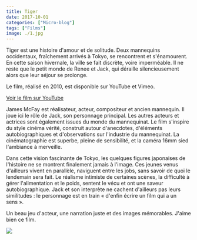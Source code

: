 ```yaml
---
title: Tiger
date: 2017-10-01
categories: ["Micro-blog"]
tags: ["Films"]
image: ./1.jpg
---
```


Tiger est une histoire d'amour et de solitude. Deux mannequins occidentaux,
fraîchement arrivés à Tokyo, se rencontrent et s'énamourent. En cette saison hivernale, la ville se fait
discrète, voire imperméable. Il ne reste que le petit monde de Renee et Jack, qui déraille silencieusement
alors que leur séjour se prolonge.

Le film, réalisé en 2010, est disponible sur YouTube et Vimeo.

[Voir le film sur YouTube](https://www.youtube.com/watch?v=OMSvimkpZZU)

James McFay est réalisateur, acteur, compositeur et ancien mannequin. Il joue ici le rôle de Jack, son personnage principal. Les autres acteurs et actrices sont également issues du monde du mannequinat. Le film s'inspire du style cinéma vérité, construit autour d'anecdotes, d'éléments autobiographiques et d'observations sur l'industrie du mannequinat. La cinématographie est superbe, pleine de sensibilité, et la caméra 16mm sied l'ambiance à merveille.

Dans cette vision fascinante de Tokyo, les quelques figures japonaises de l'histoire ne se montrent finalement jamais à l'image. Ces jeunes venus d'ailleurs vivent en parallèle, naviguent entre les jobs, sans savoir de quoi le lendemain sera fait. Le réalisme intimiste de certaines scènes, la difficulté à gérer l'alimentation et le poids, sentent le vécu et ont une saveur autobiographique. Jack et son interprète ne cachent d'ailleurs pas leurs similitudes : le personnage est en train « d'enfin écrire un film qui a un sens ».

Un beau jeu d'acteur, une narration juste et des images mémorables. J'aime bien ce film.

![](./2.jpg)
